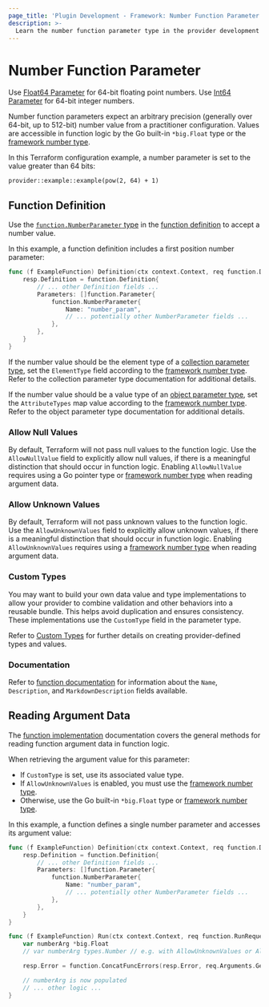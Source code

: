 ```yaml
---
page_title: 'Plugin Development - Framework: Number Function Parameter'
description: >-
  Learn the number function parameter type in the provider development framework.
---
```


# Number Function Parameter

<Tip>

Use [Float64 Parameter](/terraform/plugin/framework/functions/parameters/float64) for 64-bit floating point numbers. Use [Int64 Parameter](/terraform/plugin/framework/functions/parameters/int64) for 64-bit integer numbers.

</Tip>

Number function parameters expect an arbitrary precision (generally over 64-bit, up to 512-bit) number value from a practitioner configuration. Values are accessible in function logic by the Go built-in `*big.Float` type or the [framework number type](/terraform/plugin/framework/handling-data/types/number).

In this Terraform configuration example, a number parameter is set to the value greater than 64 bits:

```hcl
provider::example::example(pow(2, 64) + 1)
```

## Function Definition

Use the [`function.NumberParameter` type](https://pkg.go.dev/github.com/hashicorp/terraform-plugin-framework/function#NumberParameter) in the [function definition](/terraform/plugin/framework/functions/implementation#definition-method) to accept a number value.

In this example, a function definition includes a first position number parameter:

```go
func (f ExampleFunction) Definition(ctx context.Context, req function.DefinitionRequest, resp *function.DefinitionResponse) {
    resp.Definition = function.Definition{
        // ... other Definition fields ...
        Parameters: []function.Parameter{
            function.NumberParameter{
                Name: "number_param",
                // ... potentially other NumberParameter fields ...
            },
        },
    }
}
```

If the number value should be the element type of a [collection parameter type](/terraform/plugin/framework/functions/parameters#collection-parameter-types), set the `ElementType` field according to the [framework number type](/terraform/plugin/framework/handling-data/types/number). Refer to the collection parameter type documentation for additional details.

If the number value should be a value type of an [object parameter type](/terraform/plugin/framework/functions/parameters#object-parameter-type), set the `AttributeTypes` map value according to the [framework number type](/terraform/plugin/framework/handling-data/types/number). Refer to the object parameter type documentation for additional details.

### Allow Null Values

By default, Terraform will not pass null values to the function logic. Use the `AllowNullValue` field to explicitly allow null values, if there is a meaningful distinction that should occur in function logic. Enabling `AllowNullValue` requires using a Go pointer type or [framework number type](/terraform/plugin/framework/handling-data/types/number) when reading argument data.

### Allow Unknown Values

By default, Terraform will not pass unknown values to the function logic. Use the `AllowUnknownValues` field to explicitly allow unknown values, if there is a meaningful distinction that should occur in function logic. Enabling `AllowUnknownValues` requires using a [framework number type](/terraform/plugin/framework/handling-data/types/number) when reading argument data.

### Custom Types

You may want to build your own data value and type implementations to allow your provider to combine validation and other behaviors into a reusable bundle. This helps avoid duplication and ensures consistency. These implementations use the `CustomType` field in the parameter type.

Refer to [Custom Types](/terraform/plugin/framework/handling-data/types/custom) for further details on creating provider-defined types and values.

### Documentation

Refer to [function documentation](/terraform/plugin/framework/functions/documentation) for information about the `Name`, `Description`, and `MarkdownDescription` fields available.

## Reading Argument Data

The [function implementation](/terraform/plugin/framework/functions/implementation) documentation covers the general methods for reading function argument data in function logic.

When retrieving the argument value for this parameter:

* If `CustomType` is set, use its associated value type.
* If `AllowUnknownValues` is enabled, you must use the [framework number type](/terraform/plugin/framework/handling-data/types/number).
* Otherwise, use the Go built-in `*big.Float` type or [framework number type](/terraform/plugin/framework/handling-data/types/number).

In this example, a function defines a single number parameter and accesses its argument value:

```go
func (f ExampleFunction) Definition(ctx context.Context, req function.DefinitionRequest, resp *function.DefinitionResponse) {
    resp.Definition = function.Definition{
        // ... other Definition fields ...
        Parameters: []function.Parameter{
            function.NumberParameter{
                Name: "number_param",
                // ... potentially other NumberParameter fields ...
            },
        },
    }
}

func (f ExampleFunction) Run(ctx context.Context, req function.RunRequest, resp *function.RunResponse) {
    var numberArg *big.Float
    // var numberArg types.Number // e.g. with AllowUnknownValues or AllowNullValue

    resp.Error = function.ConcatFuncErrors(resp.Error, req.Arguments.Get(ctx, &numberArg))

    // numberArg is now populated
    // ... other logic ...
}
```
